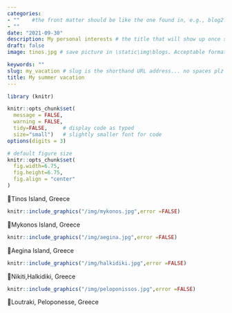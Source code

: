 ```yaml
---
categories:  
- ""    #the front matter should be like the one found in, e.g., blog2.md. It cannot be like the normal Rmd we used
- ""
date: "2021-09-30"
description: My personal interests # the title that will show up once someone gets to this page
draft: false
image: tinos.jpg # save picture in \static\img\blogs. Acceptable formats= jpg, jpeg, or png . Your iPhone pics wont work

keywords: ""
slug: my_vacation # slug is the shorthand URL address... no spaces plz
title: My summer vacation
---
```

  
```r
library (knitr)
```




```r
knitr::opts_chunk$set(
  message = FALSE, 
  warning = FALSE, 
  tidy=FALSE,     # display code as typed
  size="small")   # slightly smaller font for code
options(digits = 3)

# default figure size
knitr::opts_chunk$set(
  fig.width=6.75, 
  fig.height=6.75,
  fig.align = "center"
)
```

📍Tinos Island, Greece


```r
knitr::include_graphics("/img/mykonos.jpg",error =FALSE)

```

📍Mykonos Island, Greece


```r
knitr::include_graphics("/img/aegina.jpg",error =FALSE)

```

📍Aegina Island, Greece

```r
knitr::include_graphics("/img/halkidiki.jpg",error =FALSE)

```

📍Nikiti,Halkidiki, Greece

```r
knitr::include_graphics("/img/peloponissos.jpg",error =FALSE)

```

📍Loutraki, Peloponesse, Greece